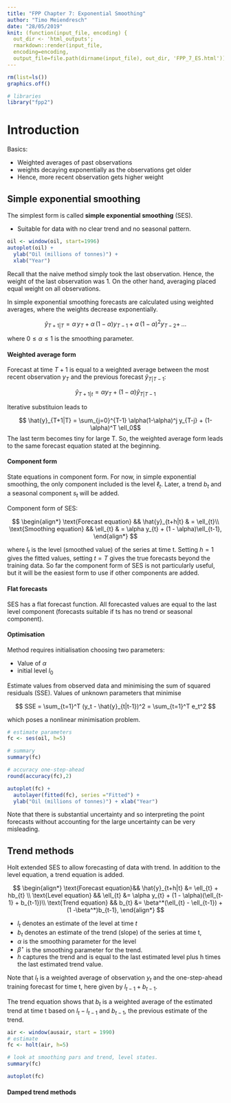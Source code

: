 ```yaml
---
title: "FPP Chapter 7: Exponential Smoothing"
author: "Timo Meiendresch"
date: "28/05/2019"
knit: (function(input_file, encoding) {
  out_dir <- 'html_outputs';
  rmarkdown::render(input_file,
  encoding=encoding,
  output_file=file.path(dirname(input_file), out_dir, 'FPP_7_ES.html'))})
---
```


```r
rm(list=ls())
graphics.off()
```

```r
# libraries
library("fpp2")
```

# Introduction

Basics:

- Weighted averages of past observations
- weights decaying exponentially as the observations get older
- Hence, more recent observation gets higher weight

## Simple exponential smoothing
The simplest form is called **simple exponential smoothing** (SES).

- Suitable for data with no clear trend and no seasonal pattern. 

```r
oil <- window(oil, start=1996)
autoplot(oil) + 
  ylab("Oil (millions of tonnes)") +
  xlab("Year")

```

Recall that the naive method simply took the last observation. Hence, the weight of the last observation was 1. On the other hand, averaging placed equal weight on all observations.

In simple exponential smoothing forecasts are calculated using weighted averages, where the weights decrease exponentially.

$$ \hat{y}_{T+1|T} = \alpha \, y_T + \alpha\,(1-\alpha)y_{T-1} + \alpha\,(1-\alpha)^2 y_{T-2} + \,... $$

where $0 \leq \alpha \leq 1$ is the smoothing parameter.

#### Weighted average form
Forecast at time $T+1$ is equal to a weighted average between the most recent observation $y_T$ and the previous forecast $\hat{y}_{T|T-1}$: 

$$\hat{y}_{T+1|t} = \alpha y_T + (1-\alpha) \hat{y}_{T|T-1}$$

Iterative substituion leads to 

$$ \hat{y}_{T+1|T} = \sum_{j=0}^{T-1} \alpha(1-\alpha)^j y_{T-j} + (1-\alpha)^T \ell_0$$
The last term becomes tiny for large T. So, the weighted average form leads to the same forecast equation stated at the beginning. 

#### Component form
State equations in component form. For now, in simple exponential smoothing, the only component included is the level $\ell_t$. Later, a trend $b_t$ and a seasonal component $s_t$ will be added. 

Component form of SES:

$$
\begin{align*}
  \text{Forecast equation}  && \hat{y}_{t+h|t} & = \ell_{t}\\
  \text{Smoothing equation} && \ell_{t}        & = \alpha y_{t} + (1 - \alpha)\ell_{t-1},
\end{align*}
$$

where $l_t$ is the level (smoothed value) of the series at time t. Setting $h=1$ gives the fitted values, setting $t=T$ gives the true forecasts beyond the training data. So far the component form of SES is not particularly useful, but it will be the easiest form to use if other components are added.

#### Flat forecasts
SES has a flat forecast function. All forecasted values are equal to the last level component (forecasts suitable if ts has no trend or seasonal component).

#### Optimisation
Method requires initialisation choosing two parameters:

- Value of $\alpha$
- initial level $l_0$

Estimate values from observed data and minimising the sum of squared residuals (SSE). Values of unknown parameters that minimise 

$$
SSE = \sum_{t=1}^T (y_t - \hat{y}_{t|t-1})^2 = \sum_{t=1}^T e_t^2 
$$

which poses a nonlinear minimisation problem. 

```r
# estimate parameters
fc <- ses(oil, h=5)

# summary
summary(fc)

# accuracy one-step-ahead
round(accuracy(fc),2)

autoplot(fc) +
  autolayer(fitted(fc), series ="Fitted") +
  ylab("Oil (millions of tonnes)") + xlab("Year")
```

Note that there is substantial uncertainty and so interpreting the point forecasts without accounting for the large uncertainty can be very misleading. 

## Trend methods
Holt extended SES to allow forecasting of data with trend. In addition to the level equation, a trend equation is added. 

$$
\begin{align*}
  \text{Forecast equation}&& \hat{y}_{t+h|t} &= \ell_{t} + hb_{t} \\
  \text{Level equation}   && \ell_{t} &= \alpha y_{t} + (1 - \alpha)(\ell_{t-1} + b_{t-1})\\
  \text{Trend equation}   && b_{t}    &= \beta^*(\ell_{t} - \ell_{t-1}) + (1 -\beta^*)b_{t-1},
\end{align*}
$$

- $l_t$ denotes an estimate of the level at time $t$
- $b_t$ denotes an estimate of the trend (slope) of the series at time t, 
- $\alpha$ is the smoothing parameter for the level
- $\beta^\star$ is the smoothing parameter for the trend.
- $h$ captures the trend and is equal to the last estimated level plus h times the last estimated trend value. 

Note that $l_t$ is a weighted average of observation $y_t$ and the one-step-ahead training forecast for time t, here given by $l_{t-1} + b_{t-1}$. 

The trend equation shows that $b_t$ is a weighted average of the estimated trend at time t based on $l_t - l_{t-1}$ and $b_{t-1}$, the previous estimate of the trend. 


```r
air <- window(ausair, start = 1990)
# estimate 
fc <- holt(air, h=5)

# look at smoothing pars and trend, level states. 
summary(fc)

autoplot(fc) 
```

#### Damped trend methods






